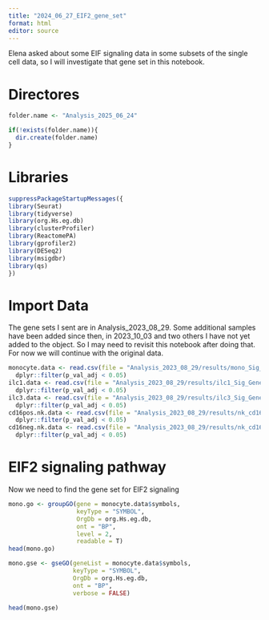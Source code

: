 ---
title: "2024_06_27_EIF2_gene_set"
format: html
editor: source
---

Elena asked about some EIF signaling data in some subsets of the single cell data, so I will investigate that gene set in this notebook.

# Directores

```{r dir folders}
folder.name <- "Analysis_2025_06_24"

if(!exists(folder.name)){
  dir.create(folder.name)
}

```

# Libraries

```{r libraries}
suppressPackageStartupMessages({
library(Seurat)
library(tidyverse)
library(org.Hs.eg.db)
library(clusterProfiler)
library(ReactomePA)
library(gprofiler2)
library(DESeq2)
library(msigdbr)
library(qs)
})
```

# Import Data

The gene sets I sent are in Analysis_2023_08_29. Some additional samples have been added since then, in 2023_10_03 and two others I have not yet added to the object. So I may need to revisit this notebook after doing that. For now we will continue with the original data.

```{r}
monocyte.data <- read.csv(file = "Analysis_2023_08_29/results/mono_Sig_Genes.csv") |> 
  dplyr::filter(p_val_adj < 0.05)
ilc1.data <- read.csv(file = "Analysis_2023_08_29/results/ilc1_Sig_Genes.csv") |> 
  dplyr::filter(p_val_adj < 0.05)
ilc3.data <- read.csv(file = "Analysis_2023_08_29/results/ilc3_Sig_Genes.csv") |> 
  dplyr::filter(p_val_adj < 0.05)
cd16pos.nk.data <- read.csv(file = "Analysis_2023_08_29/results/nk_cd16_pos_Sig_Genes.csv") |> 
  dplyr::filter(p_val_adj < 0.05)
cd16neg.nk.data <- read.csv(file = "Analysis_2023_08_29/results/nk_cd16_neg_Sig_Genes.csv") |> 
  dplyr::filter(p_val_adj < 0.05)
```

# EIF2 signaling pathway

Now we need to find the gene set for EIF2 signaling

```{r}
mono.go <- groupGO(gene = monocyte.data$symbols,
                   keyType = "SYMBOL",
                   OrgDb = org.Hs.eg.db,
                   ont = "BP",
                   level = 2,
                   readable = T)
head(mono.go)
```


```{r}
mono.gse <- gseGO(geneList = monocyte.data$symbols,
                  keyType = "SYMBOL",
                  OrgDb = org.Hs.eg.db,
                  ont = "BP",
                  verbose = FALSE)

head(mono.gse)
```















